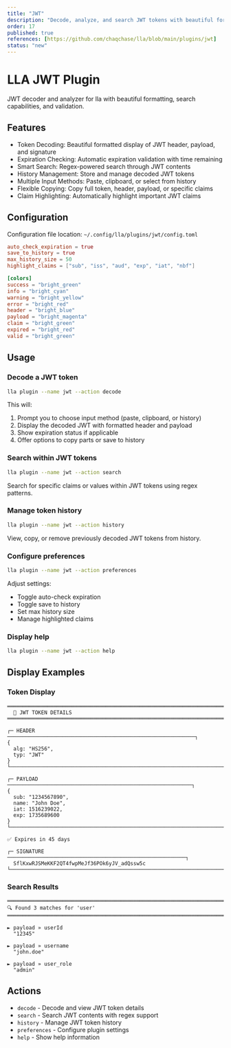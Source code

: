 ```yaml
---
title: "JWT"
description: "Decode, analyze, and search JWT tokens with beautiful formatting"
order: 17
published: true
references: [https://github.com/chaqchase/lla/blob/main/plugins/jwt]
status: "new"
---
```

# LLA JWT Plugin

JWT decoder and analyzer for lla with beautiful formatting, search capabilities, and validation.

## Features

- Token Decoding: Beautiful formatted display of JWT header, payload, and signature
- Expiration Checking: Automatic expiration validation with time remaining
- Smart Search: Regex-powered search through JWT contents
- History Management: Store and manage decoded JWT tokens
- Multiple Input Methods: Paste, clipboard, or select from history
- Flexible Copying: Copy full token, header, payload, or specific claims
- Claim Highlighting: Automatically highlight important JWT claims

## Configuration

Configuration file location: `~/.config/lla/plugins/jwt/config.toml`

```toml
auto_check_expiration = true
save_to_history = true
max_history_size = 50
highlight_claims = ["sub", "iss", "aud", "exp", "iat", "nbf"]

[colors]
success = "bright_green"
info = "bright_cyan"
warning = "bright_yellow"
error = "bright_red"
header = "bright_blue"
payload = "bright_magenta"
claim = "bright_green"
expired = "bright_red"
valid = "bright_green"
```

## Usage

### Decode a JWT token

```bash
lla plugin --name jwt --action decode
```

This will:
1. Prompt you to choose input method (paste, clipboard, or history)
2. Display the decoded JWT with formatted header and payload
3. Show expiration status if applicable
4. Offer options to copy parts or save to history

### Search within JWT tokens

```bash
lla plugin --name jwt --action search
```

Search for specific claims or values within JWT tokens using regex patterns.

### Manage token history

```bash
lla plugin --name jwt --action history
```

View, copy, or remove previously decoded JWT tokens from history.

### Configure preferences

```bash
lla plugin --name jwt --action preferences
```

Adjust settings:
- Toggle auto-check expiration
- Toggle save to history
- Set max history size
- Manage highlighted claims

### Display help

```bash
lla plugin --name jwt --action help
```

## Display Examples

### Token Display

```
═══════════════════════════════════════════════════════════════════════════════
  🔐 JWT TOKEN DETAILS
═══════════════════════════════════════════════════════════════════════════════

┌─ HEADER ─────────────────────────────────────────────────────────────┐
{
  alg: "HS256",
  typ: "JWT"
}
└──────────────────────────────────────────────────────────────────────┘

┌─ PAYLOAD ────────────────────────────────────────────────────────────┐
{
  sub: "1234567890",
  name: "John Doe",
  iat: 1516239022,
  exp: 1735689600
}
└──────────────────────────────────────────────────────────────────────┘

✅ Expires in 45 days

┌─ SIGNATURE ──────────────────────────────────────────────────────────┐
  SflKxwRJSMeKKF2QT4fwpMeJf36POk6yJV_adQssw5c
└──────────────────────────────────────────────────────────────────────┘
```

### Search Results

```
═══════════════════════════════════════════════════════════════════════════════
🔍 Found 3 matches for 'user'
═══════════════════════════════════════════════════════════════════════════════

► payload » userId
  "12345"

► payload » username
  "john.doe"

► payload » user_role
  "admin"
```

## Actions

- `decode` - Decode and view JWT token details
- `search` - Search JWT contents with regex support
- `history` - Manage JWT token history
- `preferences` - Configure plugin settings
- `help` - Show help information
